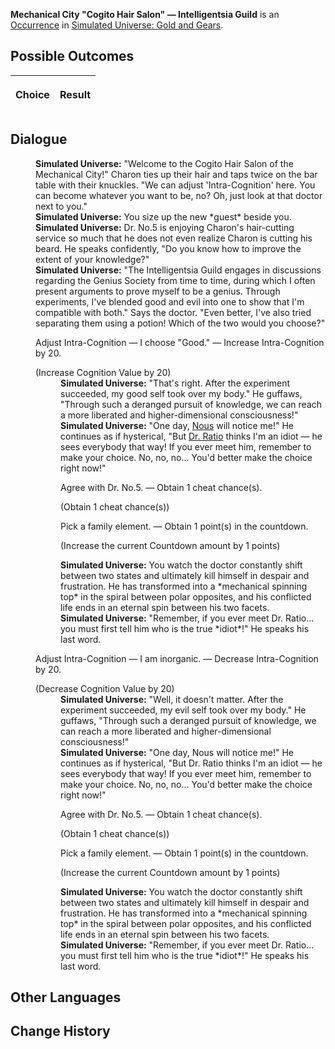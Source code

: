 {{Simulated Universe Event Infobox
|title         = Mechanical City "Cogito Hair Salon" &mdash; Intelligentsia Guild
|image         = Random Event 8.png
|type          =
|domains_su    = 
|domains_ext   = 
|domains_swarm = 
|domains_gng   = Abnormal
|requirements  =
|prev          = 
|next          = 
|indexRewards  =
|characters    = Dr. Ratio;Nous
}}
'''Mechanical City "Cogito Hair Salon" &mdash; Intelligentsia Guild''' is an [[Simulated Universe/Occurrence|Occurrence]] in [[Simulated Universe: Gold and Gears]].

==Possible Outcomes==
{| class="article-table"
!Choice
!Result

|}

<!--
==Gameplay Notes==

-->
==Dialogue==
{{Dialogue Start}}
:'''Simulated Universe:''' "Welcome to the Cogito Hair Salon of the Mechanical City!" Charon ties up their hair and taps twice on the bar table with their knuckles. "We can adjust 'Intra-Cognition' here. You can become whatever you want to be, no? Oh, just look at that doctor next to you."
:'''Simulated Universe:''' You size up the new *guest* beside you.
:'''Simulated Universe:''' Dr. No.5 is enjoying Charon's hair-cutting service so much that he does not even realize Charon is cutting his beard. He speaks confidently, "Do you know how to improve the extent of your knowledge?"
:'''Simulated Universe:''' "The Intelligentsia Guild engages in discussions regarding the Genius Society from time to time, during which I often present arguments to prove myself to be a genius. Through experiments, I've blended good and evil into one to show that I'm compatible with both." Says the doctor. "Even better, I've also tried separating them using a potion! Which of the two would you choose?"
:{{DIcon|Star}} Adjust Intra-Cognition &mdash; I choose "Good." &mdash; Increase Intra-Cognition by 20.
:;(Increase Cognition Value by 20)
::'''Simulated Universe:''' "That's right. After the experiment succeeded, my good self took over my body." He guffaws, "Through such a deranged pursuit of knowledge, we can reach a more liberated and higher-dimensional consciousness!"
::'''Simulated Universe:''' "One day, [[Nous]] will notice me!" He continues as if hysterical, "But [[Dr. Ratio]] thinks I'm an idiot &mdash; he sees everybody that way! If you ever meet him, remember to make your choice. No, no, no... You'd better make the choice right now!"
::{{DIcon|Star}} Agree with Dr. No.5. &mdash; Obtain 1 cheat chance(s).
::;(Obtain 1 cheat chance(s))
::{{DIcon|Star}} Pick a family element. &mdash; Obtain 1 point(s) in the countdown.
::;(Increase the current Countdown amount by 1 points)
::'''Simulated Universe:''' You watch the doctor constantly shift between two states and ultimately kill himself in despair and frustration. He has transformed into a *mechanical spinning top* in the spiral between polar opposites, and his conflicted life ends in an eternal spin between his two facets.
::'''Simulated Universe:''' "Remember, if you ever meet Dr. Ratio... you must first tell him who is the true *idiot*!" He speaks his last word.
:{{DIcon|Star}} Adjust Intra-Cognition &mdash; I am inorganic. &mdash; Decrease Intra-Cognition by 20.
:;(Decrease Cognition Value by 20)
::'''Simulated Universe:''' "Well, it doesn't matter. After the experiment succeeded, my evil self took over my body." He guffaws, "Through such a deranged pursuit of knowledge, we can reach a more liberated and higher-dimensional consciousness!"
::'''Simulated Universe:''' "One day, Nous will notice me!" He continues as if hysterical, "But Dr. Ratio thinks I'm an idiot &mdash; he sees everybody that way! If you ever meet him, remember to make your choice. No, no, no... You'd better make the choice right now!"
::{{DIcon|Star}} Agree with Dr. No.5. &mdash; Obtain 1 cheat chance(s).
::;(Obtain 1 cheat chance(s))
::{{DIcon|Star}} Pick a family element. &mdash; Obtain 1 point(s) in the countdown.
::;(Increase the current Countdown amount by 1 points)
::'''Simulated Universe:''' You watch the doctor constantly shift between two states and ultimately kill himself in despair and frustration. He has transformed into a *mechanical spinning top* in the spiral between polar opposites, and his conflicted life ends in an eternal spin between his two facets.
::'''Simulated Universe:''' "Remember, if you ever meet Dr. Ratio... you must first tell him who is the true *idiot*!" He speaks his last word.
{{Dialogue End}}

==Other Languages==
{{Other Languages
|en    = Mechanical City "Cogito Hair Salon" &mdash; Intelligentsia Guild
|zhs   = 机械城「认知理发馆」- 博识学会
|zht   = 機械城「認知理髮館」- 博識學會
|ja    = 機械城「認識理容所」-博識学会
|ko    = 기계 도시 「인지 미용실」 - 지식학회
|es    = Peluquería cognitiva de Ciudad Mecánica - Sociedad del Conocimiento
|fr    = Mechacité « Salon de coiffure Cogito » &mdash; Guilde de l'intelligentsia
|ru    = Салон «Сознание» Машинограда - Гильдия эрудитов
|th    = เมืองจักรกล "ร้านทำผม Cogito" - สถาบันแห่งปัญญา
|vi    = Thành Phố Máy Móc "Salon Tóc Nhận Thức" - Hội Trí Thức
|de    = Mechanische Stadt: „Frisörsalon Cogito“ &mdash; Intelligenzia-Gilde
|id    = Kota Mekanik : "Cogito Hair Salon" - Intelligentsia Guild
|pt    = Cidade Mecânica "Salão de Cabeleireiro Cogito" - Guilda de Intelectuais
}}

==Change History==
{{Change History|1.0}}
